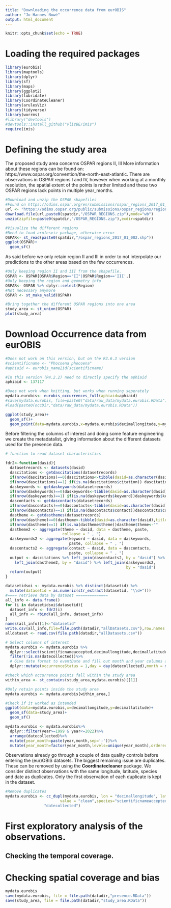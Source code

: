 ```yaml
---
title: "Downloading the occurrence data from eurOBIS"
author: "Jo-Hannes Nowé"
output: html_document
---
```


```r
knitr::opts_chunk$set(echo = TRUE)
```

# Loading the required packages
```r
library(eurobis)
library(maptools)
library(dplyr)
library(sf)
library(maps)
library(ggplot2)
library(lubridate)
library(CoordinateCleaner)
library(arulesViz)
library(tidyverse)
library(worrms)
#library("devtools")
#devtools::install_github("vlizBE/imis")
require(imis)
```


# Defining the study area
The proposed study area concerns OSPAR regions II, III 
More information about these regions can be found on: https://www.ospar.org/convention/the-north-east-atlantic.
There are observations in OSPAR regions I and IV, however when working at a monthly
resolution, the spatial extent of the points is rather limited and these two OSPAR regions
lack points in multiple year_months. 

```r
#Download and unzip the OSPAR shapefiles
#Found on https://odims.ospar.org/en/submissions/ospar_regions_2017_01_002/
url <- "https://odims.ospar.org/public/submissions/ospar_regions/regions/2017-01/002/ospar_regions_2017_01_002-gis.zip"
download.file(url,paste0(spatdir,"/OSPAR_REGIONS.zip"),mode="wb")
unzip(zipfile=paste0(spatdir,"/OSPAR_REGIONS.zip"),exdir=spatdir)

#Visualize the different regions
#Need to load arulesviz package, otherwise error
OSPAR<- st_read(paste0(spatdir,"/ospar_regions_2017_01_002.shp"))
ggplot(OSPAR)+
  geom_sf()
```


As said before we only retain region II and III in order to not interpolate
our predictions to the other areas based on the few occurrences. 


```r
#Only keeping region II and III from the shapefile.
OSPAR <- OSPAR[OSPAR$Region=="II"|OSPAR$Region=='III',]
#Only keeping the region and geometry info
OSPAR<- OSPAR %>% dplyr::select(Region)
#Not necessary anymore
OSPAR <- st_make_valid(OSPAR)

#Bring together the different OSPAR regions into one area
study_area <- st_union(OSPAR)
plot(study_area)
```

# Download Occurrence data from eurOBIS

```r
#Does not work on this version, but on the R3.6.3 version
#scientificname <- "Phocoena phocoena"
#aphiaid <- eurobis_name2id(scientificname)

#In this version (R4.2.2) need to directly specify the aphiaid
aphiaid <- 137117

#Does not work when knitting, but works when running seperately
mydata.eurobis<- eurobis_occurrences_full(aphiaid=aphiaid)
#save(mydata.eurobis, file=paste0("data/raw_data/mydata.eurobis.RData"))
#load(paste0(occDir,"data/raw_data/mydata.eurobis.RData"))

ggplot(study_area)+
  geom_sf()+
  geom_point(data=mydata.eurobis,x=mydata.eurobis$decimallongitude,y=mydata.eurobis$decimallatitude)
```
Before filtering the columns of interest and doing some feature engineering we create the
metadatalist, giving information about the different datasets used for the presence data.

```r
# function to read dataset characteristics

fdr2<-function(dasid){
  datasetrecords <- datasets(dasid)
  dascitations <- getdascitations(datasetrecords)
  if(nrow(dascitations)==0)dascitations<-tibble(dasid=as.character(dasid),title="",citation="")
  if(nrow(dascitations)==1) if(is.na(dascitations$citation)) dascitations$citation<-""
  daskeywords <- getdaskeywords(datasetrecords)
  if(nrow(daskeywords)==0)daskeywords<-tibble(dasid=as.character(dasid),title="",keyword="")
  if(nrow(daskeywords)==1) if(is.na(daskeywords$keyword))daskeywords$keyword<-""
  dascontacts <- getdascontacts(datasetrecords)
  if(nrow(dascontacts)==0)dascontacts<-tibble(dasid=as.character(dasid),title="",contact="")
  if(nrow(dascontacts)==1) if(is.na(dascontacts$contact))dascontacts$contact<-""
  dastheme <- getdasthemes(datasetrecords)
  if(nrow(dastheme)==0)dastheme<-tibble(dasid=as.character(dasid),title="",theme="")
  if(nrow(dastheme)==1) if(is.na(dastheme$theme))dastheme$theme<-""
  dastheme2 <- aggregate(theme ~ dasid, data = dastheme, paste, 
                         collapse = " , ")
  daskeywords2 <- aggregate(keyword ~ dasid, data = daskeywords, 
                            paste, collapse = " , ")
  dascontacts2 <- aggregate(contact ~ dasid, data = dascontacts, 
                            paste, collapse = " , ")
  output <- dascitations %>% left_join(dascontacts2, by = "dasid") %>% 
    left_join(dastheme2, by = "dasid") %>% left_join(daskeywords2, 
                                                     by = "dasid")
  return(output)
}

```

```r
datasetidsoi <- mydata.eurobis %>% distinct(datasetid) %>% 
  mutate(datasetid = as.numeric(str_extract(datasetid, "\\d+")))
#==== retrieve data by dataset ==============
all_info <- data.frame()
for (i in datasetidsoi$datasetid){
  dataset_info <- fdr2(i)
  all_info <- rbind(all_info, dataset_info)
}
names(all_info)[1]<-"datasetid"
write.csv(all_info,file=file.path(datadir,"allDatasets.csv"),row.names = F)
alldataset <- read.csv(file.path(datadir,"allDatasets.csv"))
```


```r
# Select columns of interest
mydata.eurobis <- mydata.eurobis %>%
  dplyr::select(scientificnameaccepted,decimallongitude,decimallatitude,datecollected)%>%
  filter(!is.na(datecollected))%>%
  # Give date format to eventDate and fill out month and year columns and assign 1 to occurrenceStatus
  dplyr::mutate(occurrenceStatus = 1,day = day(datecollected),month = month(datecollected),year=year(datecollected))

#check which occurrence points fall within the study area
within_area <- st_contains(study_area,mydata.eurobis)[[1]]

#Only retain points inside the study area
mydata.eurobis <- mydata.eurobis[within_area,]

#Check if it worked as intended
ggplot(data=mydata.eurobis,x=decimallongitude,y=decimallatitude)+
  geom_sf(data=study_area)+
  geom_sf()

mydata.eurobis <- mydata.eurobis%>%
  dplyr::filter(year>=1999 & year<=2022)%>%
  arrange(datecollected)%>%
  mutate(year_month=paste(year,month,sep='-'))%>%
  mutate(year_month=factor(year_month,levels=unique(year_month),ordered=TRUE))
```


Observations already go through a couple of data quality controls before entering
the (eur)OBIS datasets. The biggest remaining issue are duplicates. These can be 
removed by using the **Coordinatecleaner** package. We consider distinct observations
with the same longitude, latitude, species and date as duplicates. Only the first
observation of each duplicate is kept in the dataset.


```r
#Remove duplicates
mydata.eurobis <- cc_dupl(mydata.eurobis, lon = "decimallongitude", lat = "decimallatitude",
                        value = "clean",species="scientificnameaccepted", additions=
                 "datecollected")
```
# First exploratory analysis of the observations.
## Checking the temporal coverage.

# Checking spatial coverage and bias


```r
mydata.eurobis
save(mydata.eurobis, file = file.path(datadir,"presence.RData"))
save(study_area, file = file.path(datadir,"study_area.RData"))
```

